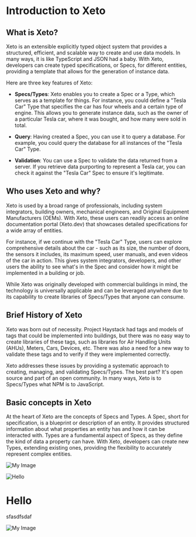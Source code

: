 
# Introduction to Xeto

## What is Xeto?

Xeto is an extensible explicitly typed object system that provides a structured, efficient, and scalable way to create and use data models. In many ways, it is like TypeScript and JSON had a baby. With Xeto, developers can create typed specifications, or Specs, for different entities, providing a template that allows for the generation of instance data.

Here are three key features of Xeto:

- **Specs/Types**: Xeto enables you to create a Spec or a Type, which serves as a template for things. For instance, you could define a "Tesla Car" Type that specifies the car has four wheels and a certain type of engine. This allows you to generate instance data, such as the owner of a particular Tesla car, where it was bought, and how many were sold in total.

- **Query**: Having created a Spec, you can use it to query a database. For example, you could query the database for all instances of the "Tesla Car" Type.

- **Validation**: You can use a Spec to validate the data returned from a server. If you retrieve data purporting to represent a Tesla car, you can check it against the "Tesla Car" Spec to ensure it's legitimate.

## Who uses Xeto and why?

Xeto is used by a broad range of professionals, including system integrators, building owners, mechanical engineers, and Original Equipment Manufacturers (OEMs). With Xeto, these users can readily access an online documentation portal (Xeto.dev) that showcases detailed specifications for a wide array of entities.

For instance, if we continue with the "Tesla Car" Type, users can explore comprehensive details about the car - such as its size, the number of doors, the sensors it includes, its maximum speed, user manuals, and even videos of the car in action. This gives system integrators, developers, and other users the ability to see what's in the Spec and consider how it might be implemented in a building or job.

While Xeto was originally developed with commercial buildings in mind, the technology is universally applicable and can be leveraged anywhere due to its capability to create libraries of Specs/Types that anyone can consume.

## Brief History of Xeto

Xeto was born out of necessity. Project Haystack had tags and models of tags that could be implemented into buildings, but there was no easy way to create libraries of these tags, such as libraries for Air Handling Units (AHUs), Meters, Cars, Devices, etc. There was also a need for a new way to validate these tags and to verify if they were implemented correctly.

Xeto addresses these issues by providing a systematic approach to creating, managing, and validating Specs/Types. The best part? It's open source and part of an open community. In many ways, Xeto is to Specs/Types what NPM is to JavaScript.

## Basic concepts in Xeto

At the heart of Xeto are the concepts of Specs and Types. A Spec, short for specification, is a blueprint or description of an entity. It provides structured information about what properties an entity has and how it can be interacted with. Types are a fundamental aspect of Specs, as they define the kind of data a property can have. With Xeto, developers can create new Types, extending existing ones, providing the flexibility to accurately represent complex entities.

![My Image](/resources/logos/graphQL.png)

<Image
  src="/resources/logos/graphQL.png"
  alt="Hello"
  width={500}
  height={500}
/>

<Card>

# Hello

sfasdfsdaf

![My Image](/resources/logos/graphQL.png)

 </Card>
